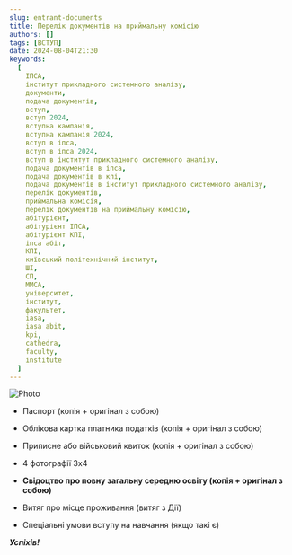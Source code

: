 ```yaml
---
slug: entrant-documents
title: Перелік документів на приймальну комісію
authors: []
tags: [ВСТУП]
date: 2024-08-04T21:30
keywords:
  [
    ІПСА,
    інститут прикладного системного аналізу,
    документи,
    подача документів,
    вступ,
    вступ 2024,
    вступна кампанія,
    вступна кампанія 2024,
    вступ в іпса,
    вступ в іпса 2024,
    вступ в інститут прикладного системного аналізу,
    подача документів в іпса,
    подача документів в кпі,
    подача документів в інститут прикладного системного аналізу,
    перелік документів,
    приймальна комісія,
    перелік документів на приймальну комісію,
    абітурієнт,
    абітурієнт ІПСА,
    абітурієнт КПІ,
    іпса абіт,
    КПІ,
    київський політехнічний інститут,
    ШІ,
    СП,
    ММСА,
    університет,
    інститут,
    факультет,
    iasa,
    iasa abit,
    kpi,
    cathedra,
    faculty,
    institute
  ]
---
```


![Photo](./photo.png)

+ Паспорт (копія + оригінал з собою)

+ Облікова картка платника податків (копія + оригінал з собою)

+ Приписне або військовий квиток (копія + оригінал з собою)

+ 4 фотографії 3х4

+ **Свідоцтво про повну загальну середню освіту (копія + оригінал з собою)**

+ Витяг про місце проживання (витяг з Дії)

+ Спеціальні умови вступу на навчання (якщо такі є)


***Успіхів!***
